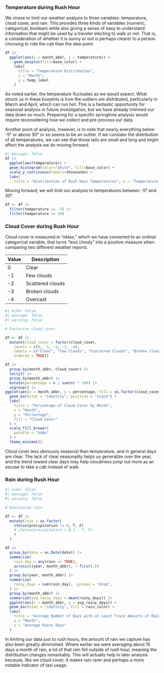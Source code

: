 <!-- ## Patterns in Weather Data -->

### Temperature during Rush Hour

We chose to limit our weather analysis to three variables: 
temperature, cloud cover, and rain. 
This provides three kinds of variables (numeric, categorical, boolean) 
while also giving a sense of easy to understand information that might be used
by a traveler electing to walk or not. 
That is, a consideration of whether it is sunny or not is perhaps 
clearer to a person choosing to ride the cab than the dew point.

```r
df |> 
  ggplot(aes(x = month_abbr, y = temperature)) +
    geom_boxplot(fill=base_color) +
    labs(
      title = "Temperature Distribution",
      x = "Month",
      y = temp_label
    ) 
```

As noted earlier, the temperature fluctuates as we would expect. 
What struck us in these boxplots is how the outliers are distributed, 
particularly in March and April, 
which can run hot.
This is a fantastic opportunity for seasonal analysis in future investigation, 
but we have already trimmed our data down so much. 
Preparing for a specific springtime analysis would require reconsidering how we collect and pre-process our data.

Another point of analysis, however, is to note that nearly everything below -5° or above 30° or so seems to be an outlier. 
If we consider the distribution of all temperatures, 
we can see that those tails are small and long and might affect the analysis we do moving forward.

```r
#| message: false
df |>
  ggplot(aes(temperature)) +
  geom_histogram(color="white", fill=base_color) +
  scale_y_continuous(labels=thousands) +
  labs(
    title = "Distribution of Rush Hour Temperatures", x = "Temperature (°C)", y = "Count")
``` 

Moving forward, we will limit our analysis to temperatures between -5° and 30°.

```r
df <- df |>
  filter(temperature >= -5) |>
  filter(temperature <= 30)
```

### Cloud Cover during Rush Hour

Cloud cover is measured in “oktas,” which we have converted to an ordinal categorical variable, that turns “less cloudy” into a positive measure when comparing two different weather reports.
 
 Value | Description
 ---|---
 0 | Clear
 -1 | Few clouds
 -2 | Scattered clouds
 -3 | Broken clouds
 -4 | Overcast
 
```r
#| echo: false
#| message: false
#| warning: false

# Factorize cloud_cover

df <- df |>
  mutate(cloud_cover = factor(cloud_cover, 
    levels = c(0, -1, -2, -3, -4),
    labels = c("Clear", "Few Clouds", "Scattered Clouds", "Broken Clouds", "Overcast"),
    ordered = TRUE))
```
 
 
```r
df |>
  group_by(month_abbr, cloud_cover) |>
  tally() |>
  group_by(month_abbr) |>
  mutate(percentage = n / sum(n) * 100) |>
  ungroup() |>
ggplot(aes(x = month_abbr, y = percentage, fill = as.factor(cloud_cover))) +
  geom_bar(stat = "identity", position = "stack") +
  labs(
    title = "Percentage of Cloud Cover by Month",
    x = "Month",
    y = "Percentage",
    fill = "Cloud Cover"
  ) +
  scale_fill_brewer(
    palette = "GnBu"
  ) +
  theme_minimal()
```
 

Cloud cover less obviously seasonal than temperature, and in general days are clear. The lack of clear seasonality helps us generalize over the year, and the trend toward clear days may help cloudiness jump out more as an excuse to take a cab instead of walk.

### Rain during Rush Hour

```r
#| echo: false
#| message: false
#| warning: false

# Booleanize rain 

df <- df |>
  mutate(rain = as.factor(
    ifelse(precipitation != 0, T, F)
    # ifelse(precipitation > 0.1 , T, F)
    )
  )
```

```r
df |>
  group_by(date = as.Date(date)) |>
  summarize(
    rain_day = any(rain == TRUE),
    across(c(year, month_abbr), ~ first(.))
  ) |>
  group_by(year, month_abbr) |>
  summarize(
    rainy_days = sum(rain_day), .groups = "drop",
  ) |>
  group_by(month_abbr) |>
  summarize(avg_rainy_days = mean(rainy_days)) |>
  ggplot(aes(x = month_abbr, y = avg_rainy_days)) +
  geom_bar(stat = "identity", fill = rain_color) +
  labs(
    title = "Average Number of Days with at Least Trace Amounts of Rain",
    x = "Month",
    y = "Average Rainy Days"
  )
```

In limiting our data just to rush hours, the amount of rain we capture has also been greatly diminished. Where earlier we were averaging about 15 days a month of rain, a lot of that rain fell outside of rush hour, meaning the distribution changes remarkably. This will actually help in later analysis because, like we cloud cover, it makes rain rarer and perhaps a more notable indicator of taxi usage.